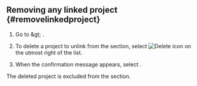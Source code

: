 ## Removing any linked project {#removelinkedproject}

1. Go to <Cmdname sid="side_management" className="uitext" /> &amp;gt; <Cmdname sid="side_correlatedProjectManagement" className="uitext" />.

2. To delete a project to unlink from the <Cmdname sid="TTL07016" className="uitext" /> section, select ![Delete icon](/img/ico-trash.svg) on the utmost right of the list.

3. When the confirmation message appears, select <Cmdname sid="delete" className="uitext" />.

The deleted project is excluded from the <Cmdname sid="TTL07016" className="uitext" /> section.
